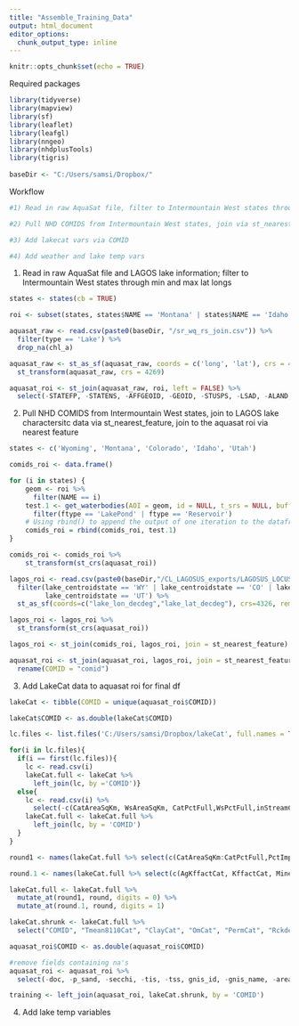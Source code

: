 ```yaml
---
title: "Assemble_Training_Data"
output: html_document
editor_options: 
  chunk_output_type: inline
---
```


```r
knitr::opts_chunk$set(echo = TRUE)
```

Required packages
```r
library(tidyverse)
library(mapview)
library(sf)
library(leaflet)
library(leafgl)
library(nngeo)
library(nhdplusTools)
library(tigris)
  
baseDir <- "C:/Users/samsi/Dropbox/"
```

Workflow
```r

#1) Read in raw AquaSat file, filter to Intermountain West states through min and max lat longs 

#2) Pull NHD COMIDS from Intermountain West states, join via st_nearest_feature to LAGOS lake charactersitc data then to aquasat roi

#3) Add lakecat vars via COMID

#4) Add weather and lake temp vars
```

1) Read in raw AquaSat file and LAGOS lake information; filter to Intermountain West states through min and max lat longs 
```r

states <- states(cb = TRUE)

roi <- subset(states, states$NAME == 'Montana' | states$NAME == 'Idaho' | states$NAME == 'Wyoming' | states$NAME == 'Colorado' | states$NAME == 'Utah')

aquasat_raw <- read.csv(paste0(baseDir, "/sr_wq_rs_join.csv")) %>%
  filter(type == 'Lake') %>%
  drop_na(chl_a)

aquasat_raw <- st_as_sf(aquasat_raw, coords = c('long', 'lat'), crs = 4326 ) %>%
  st_transform(aquasat_raw, crs = 4269)

aquasat_roi <- st_join(aquasat_raw, roi, left = FALSE) %>%
  select(-STATEFP, -STATENS, -AFFGEOID, -GEOID, -STUSPS, -LSAD, -ALAND, -AWATER) 

```

2) Pull NHD COMIDS from Intermountain West states, join to LAGOS lake charactersitc data via st_nearest_feature, join to the aquasat roi via nearest feature
```r
states <- c('Wyoming', 'Montana', 'Colorado', 'Idaho', 'Utah')

comids_roi <- data.frame()

for (i in states) {
    geom <- roi %>% 
      filter(NAME == i)
    test.1 <- get_waterbodies(AOI = geom, id = NULL, t_srs = NULL, buffer = 0.5) %>%
      filter(ftype == 'LakePond' | ftype == 'Reservoir')
    # Using rbind() to append the output of one iteration to the dataframe
    comids_roi = rbind(comids_roi, test.1)
}

comids_roi <- comids_roi %>%
    st_transform(st_crs(aquasat_roi))

lagos_roi <- read.csv(paste0(baseDir,"/CL_LAGOSUS_exports/LAGOSUS_LOCUS/LOCUS_v1.0/lake_information.csv")) %>%
  filter(lake_centroidstate == 'WY' | lake_centroidstate == 'CO' | lake_centroidstate == 'ID' | lake_centroidstate == 'MT' |  
         lake_centroidstate == 'UT') %>%
  st_as_sf(coords=c("lake_lon_decdeg","lake_lat_decdeg"), crs=4326, remove=FALSE)  

lagos_roi <- lagos_roi %>%
  st_transform(st_crs(aquasat_roi))

lagos_roi <- st_join(comids_roi, lagos_roi, join = st_nearest_feature)

aquasat_roi <- st_join(aquasat_roi, lagos_roi, join = st_nearest_feature) %>%
  rename(COMID = "comid")

```


3) Add LakeCat data to aquasat roi for final df
```r
lakeCat <- tibble(COMID = unique(aquasat_roi$COMID))  

lakeCat$COMID <- as.double(lakeCat$COMID)

lc.files <- list.files('C:/Users/samsi/Dropbox/lakeCat', full.names = TRUE)

for(i in lc.files){
  if(i == first(lc.files)){
    lc <- read.csv(i)
    lakeCat.full <- lakeCat %>%
      left_join(lc, by ='COMID')}
  else{
    lc <- read.csv(i) %>%
      select(-c(CatAreaSqKm, WsAreaSqKm, CatPctFull,WsPctFull,inStreamCat))
    lakeCat.full <- lakeCat.full %>%
      left_join(lc, by = 'COMID')
  }
}

round1 <- names(lakeCat.full %>% select(c(CatAreaSqKm:CatPctFull,PctImp2006Cat, PctCarbResidCat:WetIndexCat)))

round.1 <- names(lakeCat.full %>% select(c(AgKffactCat, KffactCat, MineDensCat)))

lakeCat.full <- lakeCat.full %>%
  mutate_at(round1, round, digits = 0) %>%
  mutate_at(round.1, round, digits = 1)

lakeCat.shrunk <- lakeCat.full %>%
  select("COMID", "Tmean8110Cat", "ClayCat", "OmCat", "PermCat", "RckdepCat", "BFICat", "CatAreaSqKm", "PctAg2006Slp10Cat", "NPDESDensCat", "HydrlCondCat", "PctImp2006Cat", "PctUrbLo2006Cat", "PctUrbMd2006Cat", "PctUrbHi2006Cat", "PctDecid2006Cat", "PctConif2006Cat", "PctMxFst2006Cat", "PctCrop2006Cat", "PctWdWet2006Cat", "PctHbWet2006Cat", "KffactCat", "NO3_2008Cat", "RunoffCat", "WtDepCat", "WetIndexCat")

aquasat_roi$COMID <- as.double(aquasat_roi$COMID)

#remove fields containing na's 
aquasat_roi <- aquasat_roi %>%
  select(-doc, -p_sand, -secchi, -tis, -tss, gnis_id, -gnis_name, -areasqkm, -elevation, -reachcode, -ftype, -fcode, -shape_length, -shape_area, -onoffnet, -purpcode, -purpdesc, -meandepth, -maxdepth, -lakevolume, -meandused, -meandcode, -lakearea, -lake_namegnis, -lake_namelagos)

training <- left_join(aquasat_roi, lakeCat.shrunk, by = 'COMID')
```

4) Add lake temp variables
```r






```


